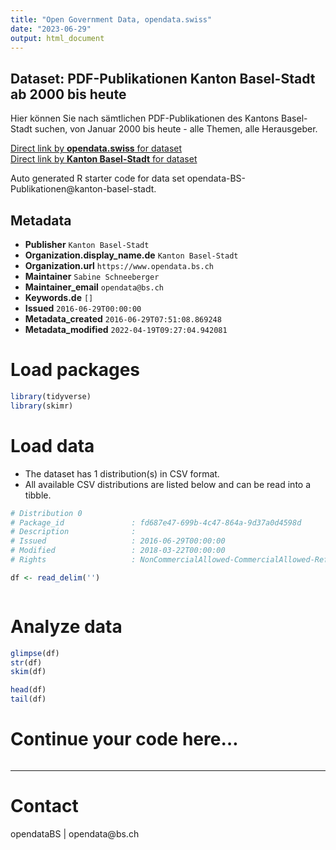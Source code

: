 ```yaml
---
title: "Open Government Data, opendata.swiss"
date: "2023-06-29"
output: html_document
---
```


## Dataset: PDF-Publikationen Kanton Basel-Stadt ab 2000 bis heute

Hier können Sie nach sämtlichen PDF-Publikationen des Kantons Basel-Stadt suchen, von Januar 2000 bis heute  - alle Themen, alle Herausgeber.

[Direct link by **opendata.swiss** for dataset](https://opendata.swiss/de/dataset/kanton-basel-stadt-pdf-publikationen-2000-bis-heute)<br>
[Direct link by **Kanton Basel-Stadt** for dataset](http://www.bs.ch/publikationen.html)

Auto generated R starter code for data set opendata-BS-Publikationen@kanton-basel-stadt.

## Metadata

- **Publisher** `Kanton Basel-Stadt`
- **Organization.display_name.de** `Kanton Basel-Stadt`
- **Organization.url** `https://www.opendata.bs.ch`
- **Maintainer** `Sabine Schneeberger`
- **Maintainer_email** `opendata@bs.ch`
- **Keywords.de** `[]`
- **Issued** `2016-06-29T00:00:00`
- **Metadata_created** `2016-06-29T07:51:08.869248`
- **Metadata_modified** `2022-04-19T09:27:04.942081`


# Load packages

```r

library(tidyverse)
library(skimr)

```

# Load data

-   The dataset has 1 distribution(s) in CSV format.
-   All available CSV distributions are listed below and can be read into a tibble.

```r

# Distribution 0
# Package_id               : fd687e47-699b-4c47-864a-9d37a0d4598d
# Description              : 
# Issued                   : 2016-06-29T00:00:00
# Modified                 : 2018-03-22T00:00:00
# Rights                   : NonCommercialAllowed-CommercialAllowed-ReferenceRequired

df <- read_delim('')



```

# Analyze data

```r

glimpse(df)
str(df)
skim(df)

head(df)
tail(df)

```

# Continue your code here...

```r

```

------------------------------------------------------------------------

# Contact

opendataBS | opendata@bs.ch
